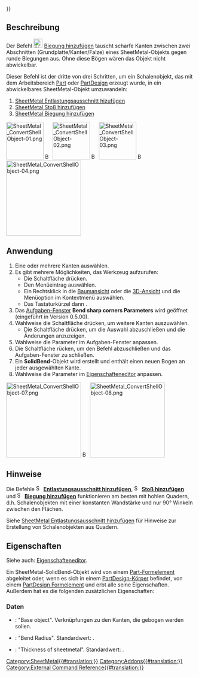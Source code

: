 {{UnfinishedDocu{{#translation:}}}}
<languages/>

{{Docnav/de
|[[SheetMetal_AddJunction/de|Stoß hinzufügen]]
|[[SheetMetal_SketchOnSheet/de|Skizze auf Blech]]
|[[SheetMetal_Workbench/de|SheetMetal]]
|IconL=SheetMetal_AddJunction.svg
|IconR=SheetMetal_SketchOnSheet.svg
|IconC=Sheetmetal_workbench_icon.svg
}}

{{GuiCommand/de
|Name=SheetMetal AddBend
|Name/de=SheetMetal BiegungHinzufügen
|MenuLocation=SheetMetal → Make Bend
|Workbenches=[[SheetMetal_Workbench/de|SheetMetal (Blech)]]
|Shortcut={{KEY|S}} {{KEY|B}}
|SeeAlso=[[SheetMetal_AddRelief/de|SheetMetal Entlastungsausschnitt hinzufügen]], [[SheetMetal_AddJunction/de|SheetMetal Stoß hinzufügen]]
}}

<span id="Description"></span>
==Beschreibung==

Der Befehl [[Image:SheetMetal_AddBend.svg|24px]] [[SheetMetal_AddBend/de|Biegung hinzufügen]] tauscht scharfe Kanten zwischen zwei Abschnitten (Grundplatte/Kanten/Falze) eines SheetMetal-Objekts gegen runde Biegungen aus. Ohne diese Bögen wären das Objekt nicht abwickelbar.

Dieser Befehl ist der dritte von drei Schritten, um ein  Schalenobjekt, das mit dem Arbeitsbereich [[Part_Workbench/de|Part]] oder [[PartDesign_Workbench/de|PartDesign]] erzeugt wurde, in ein abwickelbares SheetMetal-Objekt umzuwandeln:
# [[SheetMetal_AddRelief/de|SheetMetal Entlastungsausschnitt hizufügen]]
# [[SheetMetal_AddJunction/de|SheetMetal Stoß hinzufügen]]
# [[SheetMetal_AddBend/de|SheetMetal Biegung hinzufügen]]

[[Image:SheetMetal_ConvertShellObject-01.png|100px|link=]] [[Image:Button_right.svg|16px|link=]]
[[Image:SheetMetal_ConvertShellObject-02.png|100px|link=SheetMetal_AddRelief]] [[Image:Button_right.svg|16px|link=]]
[[Image:SheetMetal_ConvertShellObject-03.png|100px|link=SheetMetal_AddJunction]] [[Image:Button_right.svg|16px|link=]]
[[Image:SheetMetal_ConvertShellObject-04.png|200px|link=SheetMetal_AddBend]]
{{Caption|Biegung hinzufügen - Scharfe Kanten durch Bögen ersetzen}}

<span id="Usage"></span>
==Anwendung==

# Eine oder mehrere Kanten auswählen.
# Es gibt mehrere Möglichkeiten, das Werkzeug aufzurufen:
#* Die Schaltfläche {{Button|[[Image:SheetMetal_AddBend.svg|16px]] [[SheetMetal_AddBend/de|Bogen einfügen]]}} drücken.
#* Den Menüeintrag {{MenuCommand|SheetMetal → [[Image:SheetMetal_AddBend.svg|16px]] Bogen einfügen}} auswählen.
#* Ein Rechtsklick in die [[Tree_view/de|Baumansicht]] oder die [[3D_view/de|3D-Ansicht]] und die Menüoption {{MenuCommand|SheetMetal → [[Image:SheetMetal_AddBend.svg|16px]] Bogen einfügen}} im Kontextmenü auswählen.
#* Das Tastaturkürzel {{KEY|S}} dann {{KEY|B}}.
# Das [[Task_panel/de|Aufgaben-Fenster]] '''Bend sharp corners Parameters'''  wird geöffnet (eingeführt in Version 0.5.00).
# Wahlweise die Schaltfläche {{Button|Auswahl}} drücken, um weitere Kanten auszuwählen.
#* Die Schaltfläche {{Button|Vorschau}} drücken, um die Auswahl abzuschließen und die Änderungen anzuzeigen.
# Wahlweise die Parameter im Aufgaben-Fenster anpassen.
# Die Schaltfläche {{Button|OK}} rücken, um den Befehl abzuschließen und das Aufgaben-Fenster zu schließen.
# Ein '''SolidBend'''-Objekt wird erstellt und enthält einen neuen Bogen an jeder ausgewählten Kante.
# Wahlweise die Parameter im [[Property_editor/de|Eigenschafteneditor]] anpassen.

[[Image:SheetMetal_ConvertShellObject-07.png|200px|link=]] [[Image:Button_right.svg|16px|link=]]
[[Image:SheetMetal_ConvertShellObject-08.png|200px|link=]]

<span id="Notes"></span>
==Hinweise==

Die Befehle [[Image:SheetMetal_AddRelief.svg|16px]] '''[[SheetMetal_AddRelief/de|Entlastungsausschnitt hinzufügen]]''', [[Image:SheetMetal_AddJunction.svg|16px]] '''[[SheetMetal_AddJunction/de|Stoß hinzufügen]]''' und [[Image:SheetMetal_AddBend.svg|16px]] '''[[SheetMetal_AddBend/de|Biegung hinzufügen]]''' funktionieren am besten mit hohlen Quadern, d.h. Schalenobjekten mit einer konstanten Wandstärke und nur 90° Winkeln zwischen den Flächen.

Siehe [[SheetMetal_AddRelief/de#Hinweise|SheetMetal Entlastungsausschnitt hinzufügen]] für Hinweise zur Erstellung von Schalenobjekten aus Quadern.

<span id="Properties"></span>
==Eigenschaften==

Siehe auch: [[Property_editor/de|Eigenschafteneditor]].

Ein SheetMetal-SolidBend-Objekt wird von einem [[Part_Feature/de|Part-Formelement]] abgeleitet oder, wenn es sich in einem [[PartDesign_Body/de|PartDesign-Körper]] befindet, von einem [[PartDesign_Feature/de|PartDesign Formelement]]
und erbt alle seine Eigenschaften. Außerdem hat es die folgenden zusätzlichen Eigenschaften:

<span id="Data"></span>
===Daten===

{{Properties_Title/de|Parameters}}

* {{PropertyData/de|base Object|LinkSub}}: "Base object". Verknüpfungen zu den Kanten, die gebogen werden sollen.
* {{PropertyData/de|radius|Length}}: "Bend Radius". Standardwert: {{value|1,00 mm}}.
* {{PropertyData/de|thickness|Length}}: "Thickness of sheetmetal". Standardwert: {{value|1,00 mm}}.


{{Docnav/de
|[[SheetMetal_AddJunction/de|Stoß hinzufügen]]
|[[SheetMetal_SketchOnSheet/de|Skizze auf Blech]]
|[[SheetMetal_Workbench/de|SheetMetal]]
|IconL=SheetMetal_AddJunction.svg
|IconR=SheetMetal_SketchOnSheet.svg
|IconC=Sheetmetal_workbench_icon.svg
}}

[[Category:SheetMetal{{#translation:}}]]
[[Category:Addons{{#translation:}}]]
[[Category:External Command Reference{{#translation:}}]]